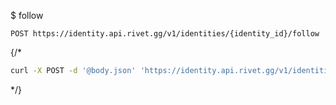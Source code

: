 $ follow
```
POST https://identity.api.rivet.gg/v1/identities/{identity_id}/follow
```


{/*<RequestExample>
```bash curl
curl -X POST -d '@body.json' 'https://identity.api.rivet.gg/v1/identities/{identity_id}/follow'
```
</RequestExample>*/}
